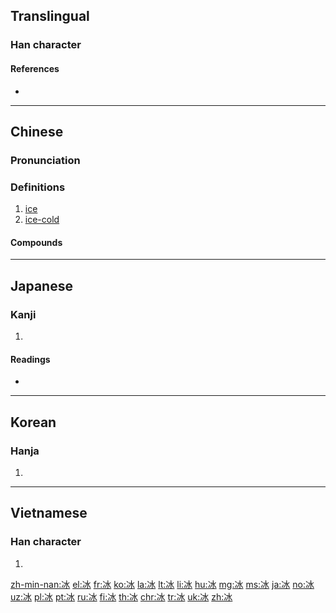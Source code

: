 {{also|氷}}
==Translingual==

===Han character===
{{Han char|rn=15|rad=冫|as=04|sn=6|four=32130|canj=IME|ids=⿰冫水}}

====References====
* {{Han ref|kx=0131.240|dkj=01612|dj=0294.150|hdz=10295.090|uh=51B0|ud=20912|bh=A642|bd=42562}}

----

==Chinese==
{{zh-forms}}

===Pronunciation===
{{zh-pron
|m=bīng,níng
|c=bing1
|h=pfs=pên
|md=bĭng
|mn=peng
|w=1pin
|mc=y
|oc=y
|cat=n
}}

===Definitions===
{{zh-hanzi}}

# [[ice]]
# [[ice-cold]]

====Compounds====
{{der5
| {{zh-l|愛玉冰/爱玉冰}}
| {{zh-l|冰坝}}
| {{zh-l|冰棒}}
| {{zh-l|冰雹}}
| {{zh-l|冰茶}}
| {{zh-l|冰碴儿}}
| {{zh-l|冰场}}
| {{zh-l|冰车}}
| {{zh-l|冰川|bīngchuān}}
| {{zh-l|冰川期}}
| {{zh-l|冰船}}
| {{zh-l|冰床}}
| {{zh-l|冰镩}}
| {{zh-l|冰袋}}
| {{zh-l|冰刀}}
| {{zh-l|冰岛|Bīngdǎo}}
| {{zh-l|冰道}}
| {{zh-l|冰灯}}
| {{zh-l|冰点}}
| {{zh-l|冰雕}}
| {{zh-l|冰冻}}
| {{zh-l|冰凍三尺，非一日之寒/冰冻三尺，非一日之寒}}
| {{zh-l|冰斗}}
| {{zh-l|冰毒}}
| {{zh-l|冰帆}}
| {{zh-l|冰封}}
| {{zh-l|冰峰}}
| {{zh-l|冰糕|bīnggāo}}
| {{zh-l|冰镐}}
| {{zh-l|冰挂}}
| {{zh-l|冰挂儿}}
| {{zh-l|冰柜}}
| {{zh-l|冰棍儿}}
| {{zh-l|冰海}}
| {{zh-l|冰河}}
| {{zh-l|冰河时代}}
| {{zh-l|冰花}}
| {{zh-l|冰肌玉骨}}
| {{zh-l|冰激凌}}
| {{zh-l|冰架}}
| {{zh-l|冰鉴}}
| {{zh-l|冰窖}}
| {{zh-l|冰晶}}
| {{zh-l|冰晶石}}
| {{zh-l|冰景}}
| {{zh-l|冰块}}, {{zh-l|冰块儿}}
| {{zh-l|冰冷}}
| {{zh-l|冰凉}}
| {{zh-l|冰凌}}
| {{zh-l|冰溜}}
| {{zh-l|冰轮}}
| {{zh-l|冰囊}}
| {{zh-l|冰排}}
| {{zh-l|冰排子}}
| {{zh-l|冰盆景}}, {{zh-l|冰盆景儿}}
| {{zh-l|冰片}}
| {{zh-l|冰瓶}}
| {{zh-l|冰瀑}}
| {{zh-l|冰期}}
| {{zh-l|冰淇淋|bīngqílín}}
| {{zh-l|冰橇}}
| {{zh-l|冰清玉洁}}
| {{zh-l|冰球|bīngqiú}}
| {{zh-l|冰人}}
| {{zh-l|冰山|bīngshān}}
| {{zh-l|冰上运动}}
| {{zh-l|冰蚀}}
| {{zh-l|冰释}}
| {{zh-l|冰霜}}
| {{zh-l|冰水}}
| {{zh-l|冰坛}}
| {{zh-l|冰炭}}
| {{zh-l|冰糖}}
| {{zh-l|冰糖葫芦}}
| {{zh-l|冰天雪地}}
| {{zh-l|冰天雪窖}}
| {{zh-l|冰坨}}
| {{zh-l|冰箱}}
| {{zh-l|冰消瓦解}}
| {{zh-l|冰鞋}}
| {{zh-l|冰心}}
| {{zh-l|冰雪}}
| {{zh-l|冰雪聪明}}
| {{zh-l|冰镇}}
| {{zh-l|冰柱|bīngzhù}}
| {{zh-l|冰砖}}
| {{zh-l|冰锥}}, {{zh-l|冰锥子}}
| {{zh-l|滑冰|huábīng}}
| {{zh-l|溜冰|liūbīng}}
| {{zh-l|芋冰|yùbīng}}
| {{zh-l|芋仔冰|yùzǎibīng}}
}}

----

==Japanese==

===Kanji===
{{ja-kanji|grade=|rs=冫04}}

# {{defn|lang=ja|sort=冫04}}

====Readings====
* {{ja-readings|goon=[[ひょう]] (hyō)|kanon=[[ひょう]] (hyō)|kun=[[こおり]] (koori), [[ひ]] (hi)}}

----

==Korean==

===Hanja===
{{ko-hanja|hangeul=빙|rv=bing|mr=ping}}

# {{defn|lang=ko|sort=冫04}}

----

==Vietnamese==

===Han character===
{{vi-hantu|[[băng]], [[bâng]], [[phăng]], [[bưng]], [[văng]]|rs=冫04}}

# {{defn|lang=vi|sort=冫04}}

[[zh-min-nan:冰]]
[[el:冰]]
[[fr:冰]]
[[ko:冰]]
[[la:冰]]
[[lt:冰]]
[[li:冰]]
[[hu:冰]]
[[mg:冰]]
[[ms:冰]]
[[ja:冰]]
[[no:冰]]
[[uz:冰]]
[[pl:冰]]
[[pt:冰]]
[[ru:冰]]
[[fi:冰]]
[[th:冰]]
[[chr:冰]]
[[tr:冰]]
[[uk:冰]]
[[zh:冰]]